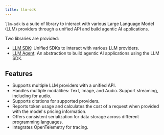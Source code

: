 ```yaml
---
title: llm-sdk
---
```


`llm-sdk` is a suite of library to interact with various Large Language Model (LLM) providers through a unified API and build agentic AI applications.

Two libraries are provided:

- [LLM SDK](./sdk): Unified SDKs to interact with various LLM providers.
- [LLM Agent](./agent): An abstraction to build agentic AI applications using the LLM SDK.

## Features

- Supports multiple LLM providers with a unified API.
- Handles multiple modalities: Text, Image, and Audio. Support streaming, including for audio.
- Supports citations for supported providers.
- Reports token usage and calculates the cost of a request when provided with the model's pricing information.
- Offers consistent serialization for data storage across different programming languages.
- Integrates OpenTelemetry for tracing.
